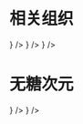 # 相关组织


<Cards num={2}>
  <Cards.Card
    arrow
    href="https://github.com/SugarLess-CN"
    title="无糖次元"
    icon={<img src="https://avatars.githubusercontent.com/u/186568517?s=200&v=4" width={'25em'} />}
  />
</Cards>

<Cards num={2}>
  <Cards.Card
    arrow
    href="https://github.com/TakagisanReposOrg"
    title="木创社"
    icon={<img src="https://weavatar.com/avatar/7000df4b2ba768f54b8a8851c014559234f7989e3315f84bc4ac15d64a61d2b4?s=512" width={'25em'} />}
  />
</Cards>

<Cards num={2}>
  <Cards.Card
    arrow
    href="https://github.com/AuroraStarTeam"
    title="极光星"
    icon={<img src="https://avatars.githubusercontent.com/u/175142953?s=200&v=4" width={'25em'} />}
  />
</Cards>

# 无糖次元

<Cards num={2}>
  <Cards.Card
    arrow
    href="https://github.com/coruni"
    title="无糖冰沙"
    icon={<img src="https://avatars.githubusercontent.com/u/157830270?v=4" width={'25em'} />}
  />
</Cards>

<Cards num={2}>
  <Cards.Card
    arrow
    href="https://sotkg.com"
    title="Mikuの鬆"
    icon={<img src="https://cravatar.cn/avatar/ba76faef3cc8252bd0433b3515124389?s=512" width={'25em'} />}
  />
</Cards>
